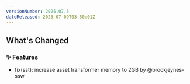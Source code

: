 ```yaml
---
versionNumber: 2025.07.5
dateReleased: 2025-07-09T03:50:01Z
---
```




## What's Changed
### ✨ Features
* fix(sst): increase asset transformer memory to 2GB by @brookjeynes-ssw




